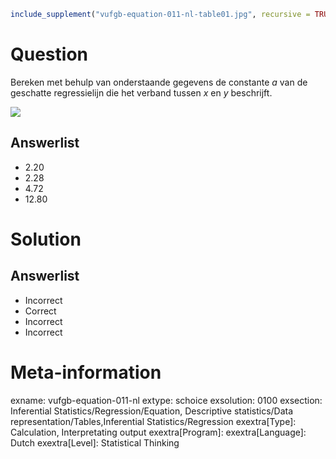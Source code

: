 ```{r, echo = FALSE, results = "hide"}
include_supplement("vufgb-equation-011-nl-table01.jpg", recursive = TRUE)
```

Question
========
Bereken met behulp van onderstaande gegevens de constante *a* van de geschatte regressielijn die het verband tussen *x* en *y* beschrijft.

![](vufgb-equation-011-nl-table01.jpg)
  
Answerlist
----------
* 2.20
* 2.28
* 4.72
* 12.80

Solution
========

Answerlist
----------
* Incorrect
* Correct
* Incorrect
* Incorrect

Meta-information
================
exname: vufgb-equation-011-nl
extype: schoice
exsolution: 0100
exsection: Inferential Statistics/Regression/Equation, Descriptive statistics/Data representation/Tables,Inferential Statistics/Regression
exextra[Type]: Calculation, Interpretating output
exextra[Program]: 
exextra[Language]: Dutch
exextra[Level]: Statistical Thinking